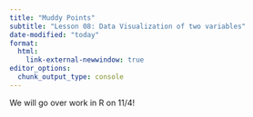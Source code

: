 ```yaml
---
title: "Muddy Points"
subtitle: "Lesson 08: Data Visualization of two variables"
date-modified: "today"
format: 
  html:
    link-external-newwindow: true
editor_options: 
  chunk_output_type: console
---
```


We will go over work in R on 11/4!